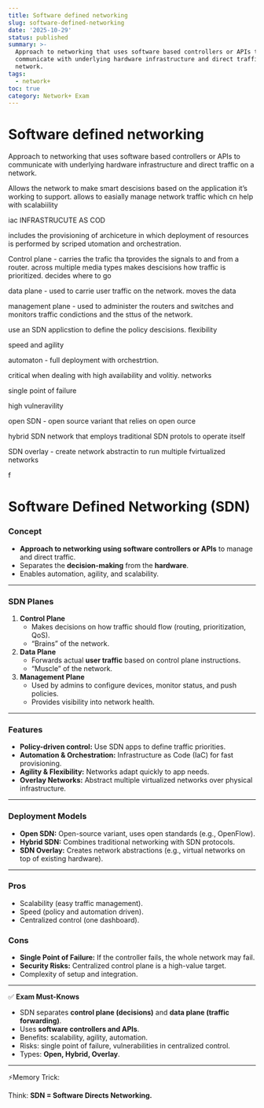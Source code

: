 ```yaml
---
title: Software defined networking
slug: software-defined-networking
date: '2025-10-29'
status: published
summary: >-
  Approach to networking that uses software based controllers or APIs to
  communicate with underlying hardware infrastructure and direct traffic on a
  network.
tags:
  - network+
toc: true
category: Network+ Exam
---
```


# Software defined networking

Approach to networking that uses software based controllers or APIs to communicate with underlying hardware infrastructure and direct traffic on a network. 

Allows the network to make smart descisions based on the application it’s working to support. allows to easially manage network traffic which cn help with scalabiility 

iac INFRASTRUCUTE AS COD 

includes the provisioning of archiceture in which deployment of resources is performed by scriped utomation and orchestration. 

Control plane - carries the trafic tha tprovides the signals to and from a router. across multiple media types makes descisions how traffic is prioritized. decides where to go

data plane - used to carrie user traffic on the network. moves the data 

management plane - used to administer the routers and switches and monitors traffic condictions and the sttus of the network. 

use an SDN applicstion to define the policy descisions. flexibility 

speed and agility

automaton - full deployment with orchestrtion. 

critical when dealing with high availability and volitiy. networks 

single point of failure 

high vulneravility

open SDN - open source variant that relies on open ource 

hybrid SDN network that employs traditional SDN protols to operate itself 

SDN overlay - create network abstractin to run multiple fvirtualized networks 

f

# Software Defined Networking (SDN)

### Concept

- **Approach to networking using software controllers or APIs** to manage and direct traffic.
- Separates the **decision-making** from the **hardware**.
- Enables automation, agility, and scalability.

---

### SDN Planes

1. **Control Plane**
    - Makes decisions on how traffic should flow (routing, prioritization, QoS).
    - “Brains” of the network.
2. **Data Plane**
    - Forwards actual **user traffic** based on control plane instructions.
    - “Muscle” of the network.
3. **Management Plane**
    - Used by admins to configure devices, monitor status, and push policies.
    - Provides visibility into network health.

---

### Features

- **Policy-driven control:** Use SDN apps to define traffic priorities.
- **Automation & Orchestration:** Infrastructure as Code (IaC) for fast provisioning.
- **Agility & Flexibility:** Networks adapt quickly to app needs.
- **Overlay Networks:** Abstract multiple virtualized networks over physical infrastructure.

---

### Deployment Models

- **Open SDN:** Open-source variant, uses open standards (e.g., OpenFlow).
- **Hybrid SDN:** Combines traditional networking with SDN protocols.
- **SDN Overlay:** Creates network abstractions (e.g., virtual networks on top of existing hardware).

---

### Pros

- Scalability (easy traffic management).
- Speed (policy and automation driven).
- Centralized control (one dashboard).

### Cons

- **Single Point of Failure:** If the controller fails, the whole network may fail.
- **Security Risks:** Centralized control plane is a high-value target.
- Complexity of setup and integration.

---

✅ **Exam Must-Knows**

- SDN separates **control plane (decisions)** and **data plane (traffic forwarding)**.
- Uses **software controllers and APIs**.
- Benefits: scalability, agility, automation.
- Risks: single point of failure, vulnerabilities in centralized control.
- Types: **Open, Hybrid, Overlay**.

---

⚡Memory Trick:

Think: **SDN = Software Directs Networking.**

